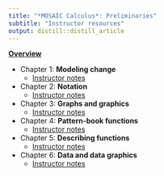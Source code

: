 ```yaml
---
title: "*MOSAIC Calculus*: Preliminaries"
subtitle: "Instructor resources"
output: distill::distill_article
---
```


**[Overview](Preliminaries-overview.html)**


- Chapter 1: **Modeling change**
    - [Instructor notes](Chap-01-modeling-change.html)
    
- Chapter 2: **Notation**
    - [Instructor notes](Chap-02-notation.html)

- Chapter 3: **Graphs and graphics**
    - [Instructor notes](Chap-03-graphs-and-graphics.html)
    
- Chapter 4: **Pattern-book functions**
    - [Instructor notes](Chap-04-pattern-book-functions.html)

- Chapter 5: **Describing functions**
    - [Instructor notes](Chap-05-describing-functions.html)    
    
- Chapter 6: **Data and data graphics**
    - [Instructor notes](Chap-06-data-and-data-graphics.html)




